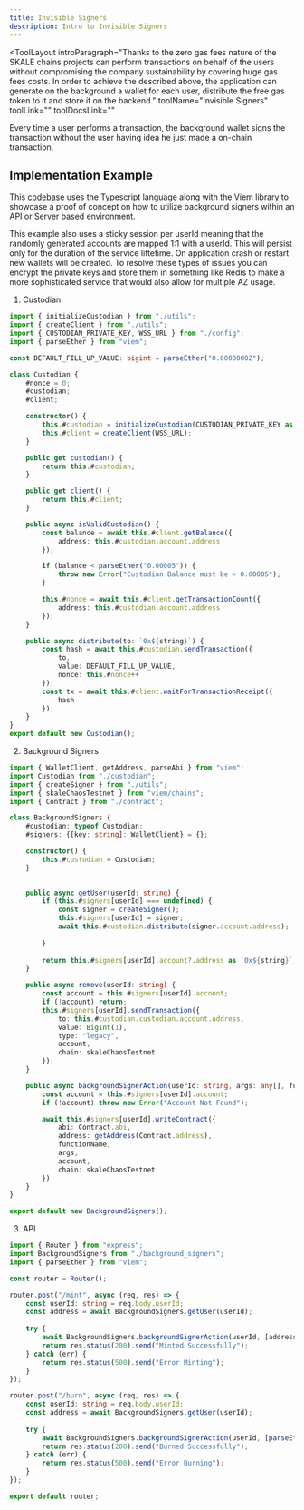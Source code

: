 ```yaml
---
title: Invisible Signers
description: Intro to Invisible Signers
---
```


<ToolLayout
    introParagraph="Thanks to the zero gas fees nature of the SKALE chains projects can perform transactions on behalf of the users without compromising the company sustainability by covering huge gas fees costs. In order to achieve the described above, the application can generate on the background a wallet for each user, distribute the free gas token to it and store it on the backend."
    toolName="Invisible Signers"
    toolLink=""
    toolDocsLink=""
>

Every time a user performs a transaction, the background wallet signs the transaction without the user having idea he just made a on-chain transaction.

## Implementation Example

This [codebase](https://github.com/skalenetwork/recipes/tree/recipe-api-background-signer/typescript) uses the Typescript language along with the Viem library to showcase a proof of concept on how to utilize background signers within an API or Server based environment. 

This example also uses a sticky session per userId meaning that the randomly generated accounts are mapped 1:1 with a userId. This will persist only for the duration of the service liftetime. On application crash or restart new wallets will be created. To resolve these types of issues you can encrypt the private keys and store them in something like Redis to make a more sophisticated service that would also allow for multiple AZ usage.

1. Custodian

````typescript
import { initializeCustodian } from "./utils";
import { createClient } from "./utils";
import { CUSTODIAN_PRIVATE_KEY, WSS_URL } from "./config";
import { parseEther } from "viem";

const DEFAULT_FILL_UP_VALUE: bigint = parseEther("0.00000002");

class Custodian {
    #nonce = 0;
    #custodian;
    #client;

    constructor() {
        this.#custodian = initializeCustodian(CUSTODIAN_PRIVATE_KEY as `0x${string}`);
        this.#client = createClient(WSS_URL);
    }

    public get custodian() {
        return this.#custodian;
    }

    public get client() {
        return this.#client;
    }

    public async isValidCustodian() {
        const balance = await this.#client.getBalance({
            address: this.#custodian.account.address
        });

        if (balance < parseEther("0.00005")) {
            throw new Error("Custodian Balance must be > 0.00005");
        }

        this.#nonce = await this.#client.getTransactionCount({
            address: this.#custodian.account.address
        });
    }

    public async distribute(to: `0x${string}`) {
        const hash = await this.#custodian.sendTransaction({
            to,
            value: DEFAULT_FILL_UP_VALUE,
            nonce: this.#nonce++
        });
        const tx = await this.#client.waitForTransactionReceipt({
            hash
        });
    }
}
export default new Custodian();

````

2. Background Signers 

````typescript
import { WalletClient, getAddress, parseAbi } from "viem";
import Custodian from "./custodian";
import { createSigner } from "./utils";
import { skaleChaosTestnet } from "viem/chains";
import { Contract } from "./contract";

class BackgroundSigners {
    #custodian: typeof Custodian;
    #signers: {[key: string]: WalletClient} = {};

    constructor() {
        this.#custodian = Custodian;
    }

    
    public async getUser(userId: string) {
        if (this.#signers[userId] === undefined) {
            const signer = createSigner();
            this.#signers[userId] = signer;
            await this.#custodian.distribute(signer.account.address);
            
        }
        
        return this.#signers[userId].account?.address as `0x${string}`;
    }

    public async remove(userId: string) {
        const account = this.#signers[userId].account;
        if (!account) return;
        this.#signers[userId].sendTransaction({
            to: this.#custodian.custodian.account.address,
            value: BigInt(1),
            type: "legacy",
            account,
            chain: skaleChaosTestnet
        });
    }

    public async backgroundSignerAction(userId: string, args: any[], functionName: "mint" | "burn") {
        const account = this.#signers[userId].account;
        if (!account) throw new Error("Account Not Found");

        await this.#signers[userId].writeContract({
            abi: Contract.abi,
            address: getAddress(Contract.address),
            functionName,
            args,
            account,
            chain: skaleChaosTestnet
        })
    }
}

export default new BackgroundSigners();
````

3. API

````typescript
import { Router } from "express";
import BackgroundSigners from "./background_signers";
import { parseEther } from "viem";

const router = Router();

router.post("/mint", async (req, res) => {
    const userId: string = req.body.userId;
    const address = await BackgroundSigners.getUser(userId);
    
    try {
        await BackgroundSigners.backgroundSignerAction(userId, [address, parseEther("1")], "mint");
        return res.status(200).send("Minted Successfully");
    } catch (err) {
        return res.status(500).send("Error Minting");
    }
});

router.post("/burn", async (req, res) => {
    const userId: string = req.body.userId;
    const address = await BackgroundSigners.getUser(userId);
    
    try {
        await BackgroundSigners.backgroundSignerAction(userId, [parseEther("1")], "burn");
        return res.status(200).send("Burned Successfully");
    } catch (err) {
        return res.status(500).send("Error Burning");
    }
});

export default router;
````


</ToolLayout>